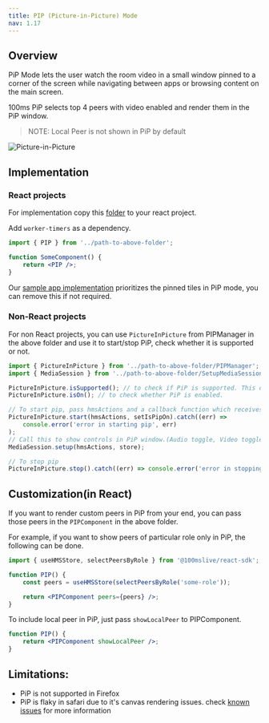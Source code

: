 ```yaml
---
title: PIP (Picture-in-Picture) Mode
nav: 1.17
---
```


## Overview

PiP Mode lets the user watch the room video in a small window pinned to a corner of the screen while navigating between apps or browsing content on the main screen.

100ms PiP selects top 4 peers with video enabled and render them in the PiP window.

> NOTE: Local Peer is not shown in PiP by default

![Picture-in-Picture](/guides/pip-mode.png)

## Implementation

### React projects

For implementation copy this [folder](https://github.com/100mslive/100ms-web/tree/main/src/components/PIP) to your react project.

Add `worker-timers` as a dependency.

```jsx
import { PIP } from '../path-to-above-folder';

function SomeComponent() {
    return <PIP />;
}
```

Our [sample app implementation](https://github.com/100mslive/100ms-web/blob/main/src/components/PIP/index.jsx) prioritizes the pinned tiles in PiP mode, you can remove this if not required.

### Non-React projects

For non React projects, you can use `PictureInPicture` from PIPManager in the above folder and use it to start/stop PiP, check whether it is supported or not.

```js
import { PictureInPicture } from '../path-to-above-folder/PIPManager';
import { MediaSession } from '../path-to-above-folder/SetupMediaSession';

PictureInPicture.isSupported(); // to check if PiP is supported. This depends on browser implementation. For example, it is not supported in firefox
PictureInPicture.isOn(); // to check whether PiP is enabled.

// To start pip, pass hmsActions and a callback function which receives the current state of pip
PictureInPicture.start(hmsActions, setIsPipOn).catch((err) =>
    console.error('error in starting pip', err)
);
// Call this to show controls in PiP window.(Audio toggle, Video toggle and end call are the options supported here)
MediaSession.setup(hmsActions, store);

// To stop pip
PictureInPicture.stop().catch((err) => console.error('error in stopping pip', err));
```

## Customization(in React)

If you want to render custom peers in PiP from your end, you can pass those peers in the `PIPComponent` in the above folder.

For example, if you want to show peers of particular role only in PiP, the following can be done.

```jsx
import { useHMSStore, selectPeersByRole } from '@100mslive/react-sdk';

function PIP() {
    const peers = useHMSStore(selectPeersByRole('some-role'));

    return <PIPComponent peers={peers} />;
}
```

To include local peer in PiP, just pass `showLocalPeer` to PIPComponent.

```jsx
function PIP() {
    return <PIPComponent showLocalPeer />;
}
```

## Limitations:

-   PiP is not supported in Firefox
-   PiP is flaky in safari due to it's canvas rendering issues. check [known issues](/javascript/v2/how--to-guides/debugging/known-issues) for more information
